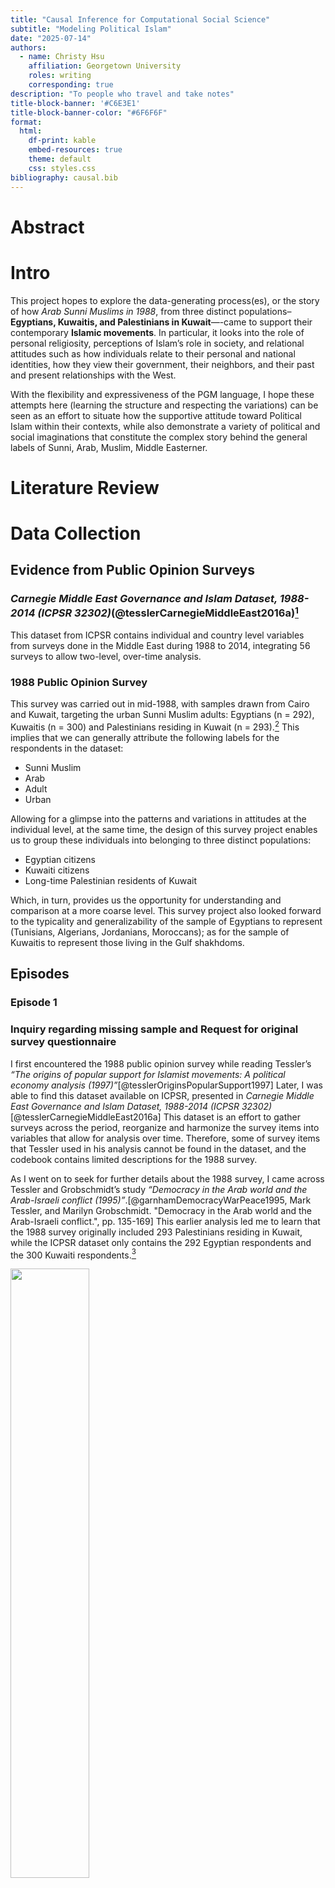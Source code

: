 ```yaml
---
title: "Causal Inference for Computational Social Science"
subtitle: "Modeling Political Islam"
date: "2025-07-14"
authors:
  - name: Christy Hsu
    affiliation: Georgetown University
    roles: writing
    corresponding: true
description: "To people who travel and take notes"
title-block-banner: '#C6E3E1'
title-block-banner-color: "#6F6F6F"
format:
  html:
    df-print: kable
    embed-resources: true
    theme: default
    css: styles.css
bibliography: causal.bib
---
```

# Abstract
# Intro

This project hopes to explore the data-generating process(es), or the story of how *Arab Sunni Muslims in 1988*, from three distinct populations-- **Egyptians, Kuwaitis, and Palestinians in Kuwait**—-came to support their contemporary **Islamic movements**. In particular, it looks into the role of personal religiosity, perceptions of Islam’s role in society, and relational attitudes such as how individuals relate to their personal and national identities, how they view their government, their neighbors, and their past and present relationships with the West.

With the flexibility and expressiveness of the PGM language, I hope these attempts here (learning the structure and respecting the variations) can be seen as an effort to situate how the supportive attitude toward Political Islam within their contexts, while also demonstrate a variety of political and social imaginations that constitute the complex story behind the general labels of Sunni, Arab, Muslim, Middle Easterner.

# Literature Review

# Data Collection

## Evidence from Public Opinion Surveys

### *Carnegie Middle East Governance and Islam Dataset, 1988-2014 (ICPSR 32302)*(@tesslerCarnegieMiddleEast2016a)^[Tessler, Mark. Carnegie Middle East Governance and Islam Dataset, 1988-2014. Inter-university Consortium for Political and Social Research [distributor], 2016-04-28. https://doi.org/10.3886/ICPSR32302.v6]

This dataset from ICPSR contains individual and country level variables from surveys done in the Middle East during 1988 to 2014, integrating 56 surveys to allow two-level, over-time analysis.

### 1988 Public Opinion Survey

This survey was carried out in mid-1988, with samples drawn from Cairo and Kuwait, targeting the urban Sunni Muslim adults: Egyptians (n = 292), Kuwaitis (n = 300) and Palestinians residing in Kuwait (n = 293).^[ICPSR 32302 codebook, @garnhamDemocracyWarPeace1995, pp. 164-166. Namely, Kuwaiti Shii muslims, Egyptian Christians and Palestinian Christians were excluded.] This implies that we can generally attribute the following labels for the respondents in the dataset:

- Sunni Muslim
- Arab
- Adult
- Urban

Allowing for a glimpse into the patterns and variations in attitudes at the individual level, at the same time, the design of this survey project enables us to group these individuals into belonging to three distinct populations:

- Egyptian citizens
- Kuwaiti citizens
- Long-time Palestinian residents of Kuwait

Which, in turn, provides us the opportunity for understanding and comparison at a more coarse level. This survey project also looked forward to the typicality and generalizability of the sample of Egyptians to represent (Tunisians, Algerians, Jordanians, Moroccans); as for the sample of Kuwaitis to represent those living in the Gulf shakhdoms.

## Episodes

### Episode 1

::: {.callout-note appearance="simple" appearance="simple" collapse="true"}

### Inquiry regarding missing sample and Request for original survey questionnaire

I first encountered the 1988 public opinion survey while reading Tessler's *"The origins of popular support for Islamist movements: A political economy analysis (1997)"*[@tesslerOriginsPopularSupport1997] Later, I was able to find this dataset available on ICPSR, presented in *Carnegie Middle East Governance and Islam Dataset, 1988-2014 (ICPSR 32302)*[@tesslerCarnegieMiddleEast2016a] This dataset is an effort to gather surveys across the period, reorganize and harmonize the survey items into variables that allow for analysis over time. Therefore, some of survey items that Tessler used in his analysis cannot be found in the dataset, and the codebook contains limited descriptions for the 1988 survey.

As I went on to seek for further details about the 1988 survey, I came across Tessler and Grobschmidt's study *"Democracy in the Arab world and the Arab-Israeli conflict (1995)"*.[@garnhamDemocracyWarPeace1995, Mark Tessler, and Marilyn Grobschmidt. "Democracy in the Arab world and the Arab-Israeli conflict.", pp. 135-169] This earlier analysis led me to learn that the 1988 survey originally included 293 Palestinians residing in Kuwait, while the ICPSR dataset only contains the 292 Egyptian respondents and the 300 Kuwaiti respondents.^[and in 1992 Tessler had already finished writing his research "The Origin of Popular Support for Islamist movements" as a part of a research project launched by USAID, yet, it was till 1997 that the paper was rewritten and published]

![](image/codebook.png){width="50%"}
![](image/total885.png){width="70%"}

That is, although the dataset I have acquired is already fruitful, yet, relying on it alone would not allow me to replicate many analyses that were done right after 1988. And I could not convince myself not to think about why there were originally three samples originally yet I am now using only two of them because of accessibility.

Therefore, I reached out first to ICPSR. They looked over the version history and did not find any records about the 1988 Palestinian sample nor the original survey instrument. Thus, they kindly contacted Professor Tessler on my behalf. The good new today is that I received professor Tessler's reply. In the mean time, I truly look forward to learn more about what happened with the Palestinian sample and anticipate the chance of access to the original dataset.

![](image/dataset-inquiry.png){width="50%"}

:::

### Episode 2

Thanks to the generosity and kindness of Professor Tessler, I have the chance to look into these three groups together. And I worked on to recover the original variables with the researches done in the 1980s, 1990s that used the original variable name, especially:

- Mark Tessler, and Jamal Sanad, "Will the Arab Public Accept Peace with Israel: Evidence From Surveys in Three Arab Societies." In *Israel at the Crossroads*, Gregory Mahler and Efraim Karsh ed. (London: British Academic Press, 1994)(@karshIsraelCrossroadsChallenge1994)^[pp. 48-70]
- David Garnham, and Mark A. Tessler, *Democracy, War, and Peace in the Middle East* (Bloomington: Indiana University Press, 1995)(@garnhamDemocracyWarPeace1995)^[Mark Tessler, and Marilyn Grobschmidt. "Democracy in the Arab world and the Arab-Israeli conflict.", pp. 135-169]
- Mark A. Tessler, and Jolene Jesse, "Gender and Support for Islamist Movements: Evidence from Egypt, Kuwait and Palestine." *The Muslim World* 86, no. 2 (1996): 200–228. ATLA0001012290.(@GenderSupportIslamist)
- Mark Tessler, and Ina Warriner. “Gender, Feminism, and Attitudes toward International Conflict: Exploring Relationships with Survey Data from the Middle East.” *World Politics* 49, no. 2 (1997): 250–81. https://doi.org/10.1353/wp.1997.0005.(@tesslerGenderFeminismAttitudes1997)
- Mark Tessler, “The Origins of Popular Support for Islamist Movements: A Political Economy Analysis.” *Islam, Democracy, and the State in North Africa*, (Bloomington: Indiana University Press, 1997)

### Episode 3

After reading the related materials, I was able to map most of the variables to the corresponding questions that were asked. I later went on to recover some of the variables that were not decoded properly.^[most of them were variables that ask the respondent to rank]

Please use the following link to take a glimpse of the 70% recovered codebook for the 1988 survey.

# Place the Model

## Dependent and Independent Variables

### Preparing the variables

I reconstructed most of the attitudinal variables into scales of 1–4 or 1–3, in order to preserve their ordinal nature and to allow further aggregation and averaging into broader composite scales.

```r
library(tidyverse)
library(psych)
```

```r
ekp_df <- read_csv('data/ekp-1988-survey.csv')
ekp_df |> colnames()
```
```r
islam_cols <- c("supp_islam_mov", "relg_awakening", "quran_freq", "ref_relg_freq", "sharia_sociolife", "sharia_crim_civ", "relg_study", "sep_relg_politics", "priv_relg")
islam_df <- ekp_df |> dplyr::select(all_of(islam_cols))
fa.parallel(islam_df, fa = "fa", n.iter = 100, show.legend = TRUE)
fa_islam <- fa(islam_df, nfactors = 4, rotate = "varimax", fm = "ml")
fa.diagram(fa_islam)
```

## Cross Tabulation


## Base Model: Linear Regression with Adaptive Pooling

### Some Group Level Contexts

::: {.callout-tip appearance="simple"}

I am not sure whether I can share the original dataset here, since it has never been published on its own yet. For reference, I provided a pdf of all the variables cross tabulated by `GROUP` (which is the three samples) in STATA, chi-squared test p-values are also presented in the PDF file.

:::
#### Cairenes living in *America's Egypt*: the 1980s

1. Population Size: 9,000,000 in Cairo
2. 

#### Being a Citizen of Kuwait before the 2nd Gulf War

1. Population Size: 850,000

#### Kuwaiti Palestinians or Expatriate Labors

1. Population Size: 300,000
```r
library(lme4)
```

```r
source('data/stat_binscatter.r')
```
```r
group_labels <- c(
  "Egyptian"    = "Egyptian (n = 292)",
  "Kuwaiti"     = "Kuwaiti (n = 300)",
  "Palestinian" = "Palestinian (n = 293)"
)
```
```r
eg_lm <- lm(pol_islam0 ~ persocio_islam0, data = ekp_df|> filter(group_name == "Egyptian"))
ku_lm <- lm(pol_islam0 ~ persocio_islam0, data = ekp_df|> filter(group_name == "Kuwaiti"))
pa_lm <- lm(pol_islam0 ~ persocio_islam0, data = ekp_df|> filter(group_name == "Palestinian"))
full_lm <- lm(pol_islam0 ~ persocio_islam0, data = ekp_df)
adapt_lm <- lmer(pol_islam0 ~ persocio_islam0 + (1 + persocio_islam0 | group_name), data = ekp_df)

full_coef <- tibble(
  group_name = unique(ekp_df$group_name),
  model = "Full pooling",
  intercept = full_lm$coefficients["(Intercept)"],
  slope = full_lm$coefficients["persocio_islam0"]
)

adapt_coef <- coef(adapt_lm)$group_name |>
  rownames_to_column("group_name") |>
  rename(intercept = `(Intercept)`,
         slope = persocio_islam0) |>
  mutate(model = "Adaptive pooling")

no_coef <- bind_rows(
  tibble(group_name = "Egyptian",
         model = "No pooling",
         intercept = eg_lm$coefficients[["(Intercept)"]],
         slope = eg_lm$coefficients[["persocio_islam0"]]),
  tibble(group_name = "Kuwaiti",
         model = "No pooling",
         intercept = ku_lm$coefficients[["(Intercept)"]],
         slope = ku_lm$coefficients[["persocio_islam0"]]),
  tibble(group_name = "Palestinian",
         model = "No pooling",
         intercept = pa_lm$coefficients[["(Intercept)"]],
         slope = pa_lm$coefficients[["persocio_islam0"]])
)
coef_df <- bind_rows(full_coef, adapt_coef, no_coef)
p3 <- ggplot(ekp_df, aes(x = persocio_islam0, y = pol_islam0)) +
  stat_binscatter(
    aes(group = group_name),
    geom = "pointrange",
    bins = 8
  ) +
  geom_abline(
    data = coef_df,
    aes(
      intercept = intercept,
      slope = slope,
      color = model,
      linetype = model
    ),
    linewidth = 1.3
  ) +
  facet_wrap(~ group_name, labeller = labeller(group_name = group_labels)) +
  theme_bw() +
  labs(
    title = "Multilevel Regression",
    x = "Personal and Social Islam",
    y = "Political Islam",
    color = "Model",
    linetype = "Model"
  ) +
  scale_color_manual(
    values = c(
      "Full pooling" = "darkgreen",
      "No pooling" = "purple",
      "Adaptive pooling" = "black"
    )
  ) +
  scale_linetype_manual(
    values = c(
      "Full pooling" = 1,
      "No pooling" = 3,
      "Adaptive pooling" = 2
    )
  )
ggsave(filename = "image/multilevel-regression-p3.png", plot = p3, width = 22, height = 8)
```
![](image/multilevel-regression-p3.png)

## PyMC Model One: Personal-Social Islam * Politically Active = Political Islam?

## PyMC Model Two: Arab Bitterness, Corruption and Stagnation

## PyMC Model Three: Identities in the Public, the World

